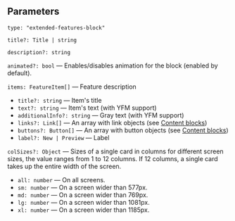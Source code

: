

<Meta of={ExtendedFeaturesStories} />
<StoryTemplate/>

## Parameters

`type: "extended-features-block"`

`title?: Title | string`

`description?: string`

`animated?: bool` — Enables/disables animation for the block (enabled by default).

`items: FeatureItem[]` — Feature description

- `title?: string` — Item's title
- `text?: string` — Item's text (with YFM support)
- `additionalInfo?: string` — Gray text (with YFM support)
- `links?: Link[]` — An array with link objects (see [Content blocks](?path=/story/information--common-types&viewMode=docs))
- `buttons?: Button[]` — An array with button objects (see [Content blocks](?path=/story/information--common-types&viewMode=docs))
- `label?: New | Preview` — Label

`colSizes?: Object` — Sizes of a single card in columns for different screen sizes, the value ranges from 1 to 12 columns. If 12 columns, a single card takes up the entire width of the screen.

- `all: number` — On all screens.
- `sm: number` — On a screen wider than 577px.
- `md: number` — On a screen wider than 769px.
- `lg: number` — On a screen wider than 1081px.
- `xl: number` — On a screen wider than 1185px.
